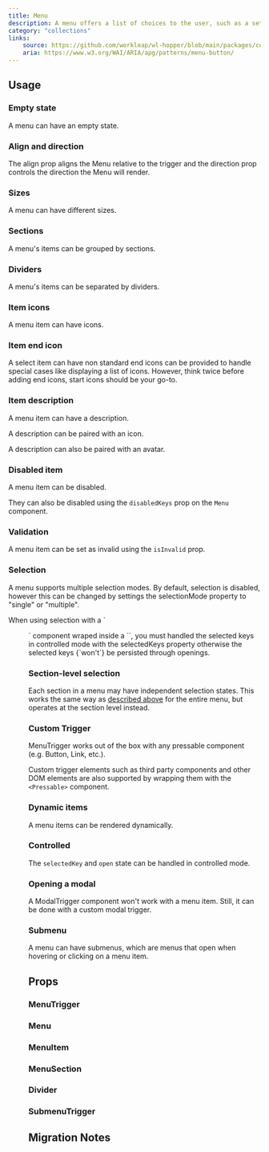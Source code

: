 ```yaml
---
title: Menu
description: A menu offers a list of choices to the user, such as a set of actions or functions.
category: "collections"
links:
    source: https://github.com/workleap/wl-hopper/blob/main/packages/components/src/menu/src/Menu.tsx
    aria: https://www.w3.org/WAI/ARIA/apg/patterns/menu-button/
---
```


<Example src="menu/docs/Preview" isOpen />

## Usage

### Empty state

A menu can have an empty state.

<Example src="menu/docs/Empty" />

### Align and direction

The align prop aligns the Menu relative to the trigger and the direction prop controls the direction the Menu will render.

<Example src="menu/docs/AlignDirection" />

### Sizes

A menu can have different sizes.

<Example src="menu/docs/Sizes" />

### Sections

A menu's items can be grouped by sections.

<Example src="menu/docs/Sections" />

### Dividers

A menu's items can be separated by dividers.

<Example src="menu/docs/Dividers" />

### Item icons

A menu item can have icons.

<Example src="menu/docs/ItemIcon" />

### Item end icon

A select item can have non standard end icons can be provided to handle special cases like displaying a list of icons.
However, think twice before adding end icons, start icons should be your go-to.

<Example src="menu/docs/ItemEndIcon" />

### Item description

A menu item can have a description.

<Example src="menu/docs/ItemDescription" />

A description can be paired with an icon.

<Example src="menu/docs/ItemDescriptionIcon" />

A description can also be paired with an avatar.

<Example src="menu/docs/ItemDescriptionAvatar" />

### Disabled item

A menu item can be disabled.

<Example src="menu/docs/DisabledItem" />

They can also be disabled using the `disabledKeys` prop on the `Menu` component.

<Example src="menu/docs/DisabledKeys" />

### Validation

A menu item can be set as invalid using the `isInvalid` prop.

<Example src="menu/docs/Validation" />

### Selection

A menu supports multiple selection modes.
By default, selection is disabled, however this can be changed by settings the selectionMode property to "single" or "multiple".

<Callout variant="information">
When using selection with a `<Menu>` component wraped inside a `<MenuTrigger>`, you must handled the selected keys in controlled mode with the selectedKeys property otherwise the selected keys {`won't`} be persisted through openings.
</Callout>

<Example src="menu/docs/Selection" />

### Section-level selection

Each section in a menu may have independent selection states. This works the same way as [described above](/components/Menu#usage-selection) for the entire menu, but operates at the section level instead.

<Example src="menu/docs/SectionLevelSelection" />

### Custom Trigger

MenuTrigger works out of the box with any pressable component (e.g. Button, Link, etc.).

Custom trigger elements such as third party components and other DOM elements are also supported by wrapping them with the `<Pressable>` component.

<Example src="menu/docs/CustomTrigger" />

### Dynamic items

A menu items can be rendered dynamically.

<Example src="menu/docs/DynamicItems" />

### Controlled

The `selectedKey` and `open` state can be handled in controlled mode.

<Example src="menu/docs/Controlled" />

### Opening a modal

A ModalTrigger component won't work with a menu item. Still, it can be done with a custom modal trigger.

<Example src="menu/docs/OpeningModal" />

### Submenu

A menu can have submenus, which are menus that open when hovering or clicking on a menu item.

<Example src="menu/docs/Submenu" />

## Props

### MenuTrigger

<PropTable component="MenuTrigger" />

### Menu

<PropTable component="Menu" />

### MenuItem

<PropTable component="MenuItem" />

### MenuSection

<PropTable component="MenuSection" />

### Divider

<PropTable component="Divider" />

### SubmenuTrigger

<PropTable component="SubmenuTrigger" />

## Migration Notes

<MigrateGuide src="menu/docs/migration-notes" />
